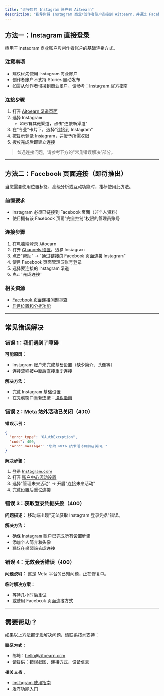 ```yaml
---
title: "连接您的 Instagram 账户到 Aitoearn"
description: "指导你将 Instagram 商业/创作者账户连接到 Aitoearn，并通过 Facebook 页面完成权限授权与常见问题排查。"
---
```


<UpdatedAt />


## 方法一：Instagram 直接登录

适用于 Instagram 商业账户和创作者账户的基础连接方式。

### 注意事项
- 建议优先使用 Instagram 商业账户
- 创作者账户不支持 Stories 自动发布
- 如需从创作者切换到商业账户，请参考：[Instagram 官方指南](https://help.instagram.com/502981923235522)

### 连接步骤
1. 打开 [Aitoearn 渠道页面](https://accounts.aitoearn.com/channels)
2. 选择 Instagram
   - 如已有其他渠道，点击"连接新渠道"
3. 在"专业"卡片下，选择"连接到 Instagram"
4. 按提示登录 Instagram，并授予所需权限
5. 授权完成后即建立连接

> 如遇连接问题，请参考下方的"常见错误解决"部分。

---

## 方法二：Facebook 页面连接（即将推出）

当您需要使用位置标签、高级分析或互动功能时，推荐使用此方法。

### 前置要求
- Instagram 必须已链接到 Facebook 页面（非个人资料）
- 使用拥有该 Facebook 页面"完全控制"权限的管理员账号

### 连接步骤
1. 在电脑端登录 Aitoearn
2. 打开 [Channels 设置](https://publish.aitoearn.com/settings/channels)，选择 Instagram
3. 点击"帮助" → "通过链接的 Facebook 页面连接 Instagram"
4. 使用 Facebook 页面管理员账号登录
5. 选择要连接的 Instagram 渠道
6. 点击"完成连接"

### 相关资源
- [Facebook 页面连接问题排查](https://support.aitoearn.com/article/565-troubleshooting-instagram-connections#troubleshooting)
- [启用位置和分析功能](https://support.aitoearn.com/article/565-troubleshooting-instagram-connections#how-to-convert-to-get-new-features)

---

## 常见错误解决

### 错误 1：我们遇到了障碍！

**可能原因：**
- Instagram 账户未完成基础设置（缺少简介、头像等）
- 连接流程被中断后直接重复连接

**解决方法：**
- 完成 Instagram 基础设置
- 在无痕窗口重新连接：[操作指南](https://support.aitoearn.com/article/508-opening-aitoearn-in-an-incognito-or-private-window-how-to-safelist-aitoearn-and-using-a-vpn)

### 错误 2：Meta 站外活动已关闭（400）

**错误示例：**
```json
{
  "error_type": "OAuthException",
  "code": 400,
  "error_message": "您的 Meta 技术活动目前已关闭。"
}
```

**解决步骤：**
1. 登录 [Instagram.com](https://instagram.com)
2. 打开 [账户中心活动设置](https://accountscenter.instagram.com/info_and_permissions/off_facebook_activity)
3. 选择"管理未来活动" → 开启"连接未来活动"
4. 完成设置后重试连接

### 错误 3：获取登录凭据失败（400）

**问题描述：**
移动端出现"无法获取 Instagram 登录凭据"错误。

**解决方法：**
- 确保 Instagram 账户已完成所有设置步骤
- 添加个人简介和头像
- 建议在桌面端完成连接

### 错误 4：无效会话错误（400）

**问题说明：**
这是 Meta 平台的已知问题，正在修复中。

**临时解决方案：**
- 等待几小时后重试
- 或使用 Facebook 页面连接方式

---

## 需要帮助？

如果以上方法都无法解决问题，请联系技术支持：

**联系方式：**
- 邮箱：[hello@aitoearn.com](mailto:hello@aitoearn.com)
- 请提供：错误截图、连接方式、设备信息

**相关文档：**
- [Instagram 使用指南](../social-platforms/554-using-instagram-with-buffer)
- [发布功能入门](../getting-started/600-getting-started-with-buffers-publishing-features)